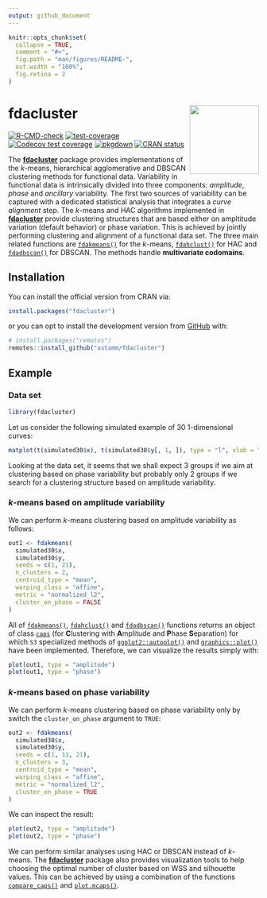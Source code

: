 ```yaml
---
output: github_document
---
```


<!-- README.md is generated from README.Rmd. Please edit that file -->

```r
knitr::opts_chunk$set(
  collapse = TRUE,
  comment = "#>",
  fig.path = "man/figures/README-",
  out.width = "100%", 
  fig.retina = 2
)
```

# fdacluster <img src="man/figures/logo.png" align="right" height="139" />

<!-- badges: start -->
[![R-CMD-check](https://github.com/astamm/fdacluster/actions/workflows/R-CMD-check.yaml/badge.svg)](https://github.com/astamm/fdacluster/actions/workflows/R-CMD-check.yaml)
[![test-coverage](https://github.com/astamm/fdacluster/workflows/test-coverage/badge.svg)](https://github.com/astamm/fdacluster/actions)
[![Codecov test coverage](https://codecov.io/gh/astamm/fdacluster/graph/badge.svg)](https://app.codecov.io/gh/astamm/fdacluster)
[![pkgdown](https://github.com/astamm/fdacluster/workflows/pkgdown/badge.svg)](https://github.com/astamm/fdacluster/actions)
[![CRAN status](https://www.r-pkg.org/badges/version/fdacluster)](https://CRAN.R-project.org/package=fdacluster)
<!-- badges: end -->

The [**fdacluster**](https://astamm.github.io/fdacluster/) package provides
implementations of the $k$-means, hierarchical agglomerative and DBSCAN
clustering methods for functional data. Variability in functional data is
intrinsically divided into three components: *amplitude*, *phase* and
*ancillary* variability. The first two sources of variability can be captured
with a dedicated statistical analysis that integrates a *curve alignment* step.
The $k$-means and HAC algorithms implemented in
[**fdacluster**](https://astamm.github.io/fdacluster/) provide clustering
structures that are based either on ampltitude variation (default behavior) or
phase variation. This is achieved by jointly performing clustering and alignment
of a functional data set. The three main related functions are
[`fdakmeans()`](https://astamm.github.io/fdacluster/reference/fdakmeans.html)
for the $k$-means,
[`fdahclust()`](https://astamm.github.io/fdacluster/reference/fdahclust.html)
for HAC and
[`fdadbscan()`](https://astamm.github.io/fdacluster/reference/fdadbscan.html)
for DBSCAN. The methods handle
**multivariate codomains**.

## Installation

You can install the official version from CRAN via:
``` r
install.packages("fdacluster")
```
or you can opt to install the development version from [GitHub](https://github.com/) with:
``` r
# install.packages("remotes")
remotes::install_github("astamm/fdacluster")
```

## Example

### Data set

```r
library(fdacluster)
```

Let us consider the following simulated example of $30$ $1$-dimensional curves:
```r
matplot(t(simulated30$x), t(simulated30$y[, 1, ]), type = "l", xlab = "x", ylab = "y")
```

Looking at the data set, it seems that we shall expect $3$ groups if we aim at clustering based on phase variability but probably only $2$ groups if we search for a clustering structure based on amplitude variability.

### $k$-means based on amplitude variability

We can perform $k$-means clustering based on amplitude variability as follows:

```r
out1 <- fdakmeans(
  simulated30$x,
  simulated30$y,
  seeds = c(1, 21),
  n_clusters = 2,
  centroid_type = "mean",
  warping_class = "affine",
  metric = "normalized_l2", 
  cluster_on_phase = FALSE
)
```

All of
[`fdakmeans()`](https://astamm.github.io/fdacluster/reference/fdakmeans.html),
[`fdahclust()`](https://astamm.github.io/fdacluster/reference/fdahclust.html)
and
[`fdadbscan()`](https://astamm.github.io/fdacluster/reference/fdadbscan.html)
functions returns an object of class
[`caps`](https://astamm.github.io/fdacluster/reference/caps.html) (for
**C**lustering with
**A**mplitude and **P**hase **S**eparation) for which `S3` specialized methods
of
[`ggplot2::autoplot()`](https://astamm.github.io/fdacluster/reference/autoplot.caps.html)
and
[`graphics::plot()`](https://astamm.github.io/fdacluster/reference/plot.caps.html)
have been implemented. Therefore, we can visualize the results simply with:
```r
plot(out1, type = "amplitude")
plot(out1, type = "phase")
```

### $k$-means based on phase variability

We can perform $k$-means clustering based on phase variability only by switch
the `cluster_on_phase` argument to `TRUE`:

```r
out2 <- fdakmeans(
  simulated30$x,
  simulated30$y,
  seeds = c(1, 11, 21),
  n_clusters = 3,
  centroid_type = "mean",
  warping_class = "affine",
  metric = "normalized_l2", 
  cluster_on_phase = TRUE
)
```

We can inspect the result:
```r
plot(out2, type = "amplitude")
plot(out2, type = "phase")
```

We can perform similar analyses using HAC or DBSCAN instead of $k$-means. The
[**fdacluster**](https://astamm.github.io/fdacluster/) package also provides
visualization tools to help choosing the optimal number of cluster based on WSS
and silhouette values. This can be achieved by using a combination of the
functions
[`compare_caps()`](https://astamm.github.io/fdacluster/reference/compare_caps.html)
and
[`plot.mcaps()`](https://astamm.github.io/fdacluster/reference/plot.mcaps.html).
